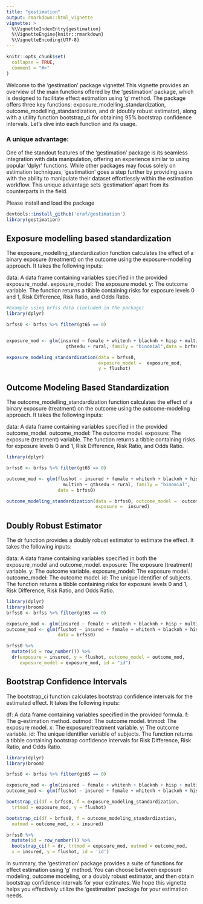 ```yaml
---
title: "gestimation"
output: rmarkdown::html_vignette
vignette: >
  %\VignetteIndexEntry{gestimation}
  %\VignetteEngine{knitr::rmarkdown}
  %\VignetteEncoding{UTF-8}
---
```


```r
knitr::opts_chunk$set(
  collapse = TRUE,
  comment = "#>"
)
```

Welcome to the 'gestimation' package vignette! This vignette provides an overview of the main functions offered by the 'gestimation' package, which is designed to facilitate effect estimation using 'g' method. The package offers three key functions: exposure_modelling_standardization, outcome_modelling_standardization, and dr (doubly robust estimator), along with a utility function bootstrap_ci for obtaining 95% bootstrap confidence intervals. Let's dive into each function and its usage. 

### A unique advantage: 

One of the standout features of the 'gestimation' package is its seamless integration with data manipulation, offering an experience similar to using popular 'dplyr' functions. While other packages may focus solely on estimation techniques, 'gestimation' goes a step further by providing users with the ability to manipulate their dataset effortlessly within the estimation workflow. This unique advantage sets 'gestimation' apart from its counterparts in the field.

Please install and load the package 

```r
devtools::install_github('eraf/gestimation')
library(gestimation)
``` 

## Exposure modelling based standardization 

The exposure_modelling_standardization function calculates the effect of a binary exposure (treatment) on the outcome using the exposure-modeling approach. It takes the following inputs: 

data: A data frame containing variables specified in the provided exposure_model.
exposure_model: The exposure model.
y: The outcome variable.
The function returns a tibble containing risks for exposure levels 0 and 1, Risk Difference, Risk Ratio, and Odds Ratio. 

```r
#example using brfss data (included in the package)
library(dplyr)

brfss0 <- brfss %>% filter(gt65 == 0)


exposure_mod <- glm(insured ~ female + whitenh + blacknh + hisp + multinh +
                      gthsedu + rural, family = "binomial",data = brfss0)

exposure_modeling_standardization(data = brfss0,
                                  exposure_model =  exposure_mod,
                                  y = flushot)
``` 

## Outcome Modeling Based Standardization 

The outcome_modelling_standardization function calculates the effect of a binary exposure (treatment) on the outcome using the outcome-modeling approach. It takes the following inputs: 

data: A data frame containing variables specified in the provided outcome_model.
outcome_model: The outcome model.
exposure: The exposure (treatment) variable.
The function returns a tibble containing risks for exposure levels 0 and 1, Risk Difference, Risk Ratio, and Odds Ratio. 

```r
library(dplyr)

brfss0 <- brfss %>% filter(gt65 == 0)

outcome_mod <- glm(flushot ~ insured + female + whitenh + blacknh + hisp +
                     multinh + gthsedu + rural, family = "binomial",
                   data = brfss0)

outcome_modeling_standardization(data = brfss0, outcome_model =  outcome_mod,
                                 exposure =  insured)
``` 

## Doubly Robust Estimator 

The dr function provides a doubly robust estimator to estimate the effect. It takes the following inputs: 

data: A data frame containing variables specified in both the exposure_model and outcome_model.
exposure: The exposure (treatment) variable.
y: The outcome variable.
exposure_model: The exposure model.
outcome_model: The outcome model.
id: The unique identifier of subjects.
The function returns a tibble containing risks for exposure levels 0 and 1, Risk Difference, Risk Ratio, and Odds Ratio.

```r
library(dplyr)
library(broom)
brfss0 <- brfss %>% filter(gt65 == 0)

exposure_mod <- glm(insured ~ female + whitenh + blacknh + hisp + multinh + gthsedu + rural, family = "binomial",data = brfss)
outcome_mod <- glm(flushot ~ insured + female + whitenh + blacknh + hisp + multinh + gthsedu + rural, family = "binomial",
                   data = brfss0)

brfss0 %>%
  mutate(id = row_number()) %>% 
  dr(exposure = insured, y = flushot, outcome_model = outcome_mod, 
     exposure_model = exposure_mod, id = "id")

```

## Bootstrap Confidence Intervals 

The bootstrap_ci function calculates bootstrap confidence intervals for the estimated effect. It takes the following inputs: 

df: A data frame containing variables specified in the provided formula.
f: The g-estimation method.
outmod: The outcome model.
trtmod: The exposure model.
x: The exposure/treatment variable.
y: The outcome variable.
id: The unique identifier variable of subjects.
The function returns a tibble containing bootstrap confidence intervals for Risk Difference, Risk Ratio, and Odds Ratio. 

```r
library(dplyr)
library(broom)

brfss0 <- brfss %>% filter(gt65 == 0)

exposure_mod <- glm(insured ~ female + whitenh + blacknh + hisp + multinh + gthsedu + rural, family = "binomial",data = brfss)
outcome_mod <- glm(flushot ~ insured + female + whitenh + blacknh + hisp + multinh + gthsedu + rural, family = "binomial", data = brfss0)

bootstrap_ci(df = brfss0, f = exposure_modeling_standardization,
  trtmod = exposure_mod, y = flushot)

bootstrap_ci(df = brfss0, f = outcome_modeling_standardization,
  outmod = outcome_mod, x = insured)

brfss0 %>%
  mutate(id = row_number()) %>% 
  bootstrap_ci(f = dr, trtmod = exposure_mod, outmod = outcome_mod,
  x = insured, y = flushot, id = 'id')

``` 

In summary, the 'gestimation' package provides a suite of functions for effect estimation using 'g' method. You can choose between exposure modeling, outcome modeling, or a doubly robust estimator, and then obtain bootstrap confidence intervals for your estimates. We hope this vignette helps you effectively utilize the 'gestimation' package for your estimation needs.

